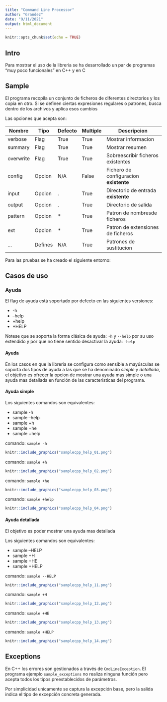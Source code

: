 ```yaml
---
title: "Command Line Processor"
author: "Grandez"
date: "9/11/2021"
output: html_document
---
```


```r
knitr::opts_chunk$set(echo = TRUE)
```

## Intro

Para mostrar el uso de la libreria se ha desarrollado un par de programas "muy poco funcionales" en C++ y en C


## Sample

El programa recopila un conjunto de ficheros de diferentes directorios y los copia en otro. 
Si se definen ciertas expresiones regulares o patrones, busca dentro de los archivos y aplica esos cambios

Las opciones que acepta son:


|  Nombre   | Tipo    | Defecto | Multiple |            Descripcion             |
|-----------|---------|---------|----------|------------------------------------|
| verbose   | Flag    | True    | True     | Mostrar informacion                |
| summary   | Flag    | True    | True     | Mostrar resumen                    |
| overwrite | Flag    | True    | True     | Sobreescribir ficheros existentes  |
| config    | Opcion  | N/A     | False    | Fichero de configuracion **existente** |
| input     | Opcion  | .       | True     | Directorio de entrada **existente** |
| output    | Opcion  | .       | True     | Directorio de salida               |
| pattern   | Opcion  | *       | True     | Patron de nombresde ficheros       |
| ext       | Opcion  | *       | True     | Patron de extensiones de ficheros  |
| ...       | Defines | N/A     | True     | Patrones de sustitucion            |


Para las pruebas se ha creado el siguiente entorno:

## Casos de uso

### Ayuda

El flag de ayuda está soportado por defecto en las siguientes versiones:

- -h
- --help
- +help
- +HELP

Notese que se soporta la forma clásica de ayuda: `-h` y `--help` por su uso extendido y por que no tiene sentido desactivar la ayuda: `-help`

#### Ayuda

En los casos en que la libreria se configura como sensible a mayúsculas se soporta dos tipos de ayuda a las que se ha denominado _simple_ y _detallada_, el objetivo es ofrecer la opcion de mostrar una ayuda mas simple o una ayuda mas detallada en función de las caracteristicas del programa.

#### Ayuda simple

Los siguientes comandos son equivalentes:

- sample -h
- sample --help
- sample +h
- sample +he
- sample +help


comando: `sample -h`

```r
knitr::include_graphics("samplecpp_help_01.png")
```

comando: `sample +h`

```r
knitr::include_graphics("samplecpp_help_02.png")
```

comando: `sample +he`

```r
knitr::include_graphics("samplecpp_help_03.png")
```

comando: `sample +help`

```r
knitr::include_graphics("samplecpp_help_04.png")
```

#### Ayuda detallada

El objetivo es poder mostrar una ayuda mas detallada

Los siguientes comandos son equivalentes:

- sample --HELP
- sample +H
- sample +HE
- sample +HELP


comando: `sample --HELP`

```r
knitr::include_graphics("samplecpp_help_11.png")
```

comando: `sample +H`

```r
knitr::include_graphics("samplecpp_help_12.png")
```

comando: `sample +HE`

```r
knitr::include_graphics("samplecpp_help_13.png")
```

comando: `sample +HELP`

```r
knitr::include_graphics("samplecpp_help_14.png")
```


## Exceptions

En C++ los errores son gestionados a través de `CmdLineException`.
El programa ejemplo `sample_exceptions` no realiza ninguna función pero acepta todos los tipos preestablecidos de parámetros.

Por simplicidad unicamente se captura la excepción base, pero la salida indica el tipo de excepción concreta generada.

